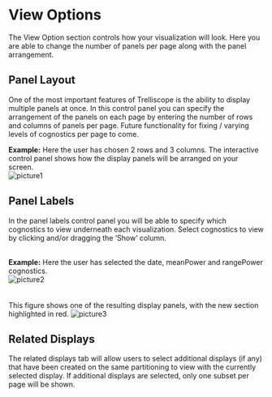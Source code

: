 
# View Options

The View Option section controls how your visualization will look.  Here you are able to change the number of panels per page along with the panel arrangement.

## Panel Layout

One of the most important features of Trelliscope is the ability to display multiple panels at once.  In this control panel you can specify the arrangement of the panels on each page by entering the number of rows and columns of panels per page. Future functionality for fixing / varying levels of cognostics per page to come.

**Example:**
Here the user has chosen 2 rows and 3 columns.  The interactive control panel shows how the display panels will be arranged on your screen. 
<br>
![picture1](figures/PL.png)


## Panel Labels
In the panel labels control panel you will be able to specify which cognostics to view underneath each visualization. Select cognostics to view by clicking and/or dragging the 'Show' column.

<br>
**Example:**
Here the user has selected the date, meanPower and rangePower cognostics.  
![picture2](figures/PLab.png)
<br>
<br>
<br>
This figure shows one of the resulting display panels, with the new section highlighted in red. 
![picture3](figures/PLabex.png)

## Related Displays
The related displays tab will allow users to select additional displays (if any) that have been created on the same partitioning to view with the currently selected display. If additional displays are selected, only one subset per page will be shown.

